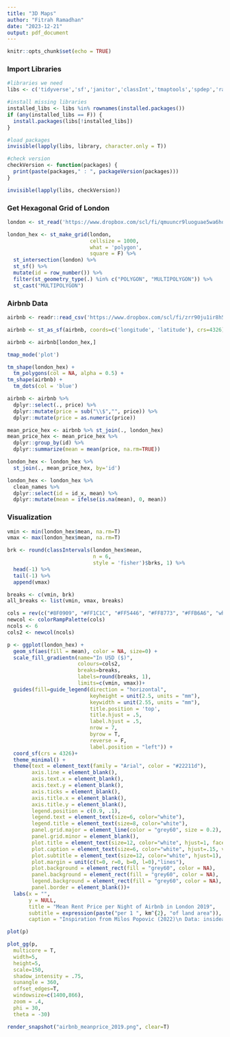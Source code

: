 ```yaml
---
title: "3D Maps"
author: "Fitrah Ramadhan"
date: "2023-12-21"
output: pdf_document
---
```


```r
knitr::opts_chunk$set(echo = TRUE)
```

### Import Libraries

```r

#libraries we need
libs <- c('tidyverse','sf','janitor','classInt','tmaptools','spdep','rayshader','here','tmap', 'ggplot2', 'extrafont')

#install missing libraries
installed_libs <- libs %in% rownames(installed.packages())
if (any(installed_libs == F)) {
  install.packages(libs[!installed_libs])
}

#load packages
invisible(lapply(libs, library, character.only = T))

#check version
checkVersion <- function(packages) {
  print(paste(packages," : ", packageVersion(packages)))
}

invisible(lapply(libs, checkVersion))
```

### Get Hexagonal Grid of London

```r

london <- st_read('https://www.dropbox.com/scl/fi/qmuuncr9luoguae5wa6ho/neighbourhoods.geojson?rlkey=rflewdp5df2am8ydpstessz20&dl=1') %>% st_transform(27700)
```

```r

london_hex <- st_make_grid(london,
                           cellsize = 1000,
                           what = 'polygon',
                           square = F) %>%
  st_intersection(london) %>%
  st_sf() %>%
  mutate(id = row_number()) %>% 
  filter(st_geometry_type(.) %in% c("POLYGON", "MULTIPOLYGON")) %>%
  st_cast("MULTIPOLYGON")
```

### Airbnb Data

```r

airbnb <- readr::read_csv('https://www.dropbox.com/scl/fi/zrr90ju1ir8h56hbf079n/listings.csv?rlkey=673iaen39g7qdqopr47nvc9qy&dl=1') 

airbnb <- st_as_sf(airbnb, coords=c('longitude', 'latitude'), crs=4326) %>% st_transform(27700)

airbnb <- airbnb[london_hex,]
```

```r

tmap_mode('plot')

tm_shape(london_hex) +
  tm_polygons(col = NA, alpha = 0.5) +
tm_shape(airbnb) +
  tm_dots(col = 'blue')
```

```r

airbnb <- airbnb %>%
  dplyr::select(., price) %>%
  dplyr::mutate(price = sub("\\$","", price)) %>%
  dplyr::mutate(price = as.numeric(price))

```

```r

mean_price_hex <- airbnb %>% st_join(., london_hex)
mean_price_hex <- mean_price_hex %>%
  dplyr::group_by(id) %>%
  dplyr::summarize(mean = mean(price, na.rm=TRUE))
```

```r

london_hex <- london_hex %>%
  st_join(., mean_price_hex, by='id') 

london_hex <- london_hex %>% 
  clean_names %>%
  dplyr::select(id = id_x, mean) %>%
  dplyr::mutate(mean = ifelse(is.na(mean), 0, mean))

```

### Visualization

```r

vmin <- min(london_hex$mean, na.rm=T)
vmax <- max(london_hex$mean, na.rm=T)

brk <- round(classIntervals(london_hex$mean, 
                            n = 6, 
                            style = 'fisher')$brks, 1) %>%
  head(-1) %>%
  tail(-1) %>%
  append(vmax)

breaks <- c(vmin, brk)
all_breaks <- list(vmin, vmax, breaks)

cols = rev(c("#8F0909", "#FF1C1C", "#FF5446", "#FF8773", "#FFB6A6", "white"))
newcol <- colorRampPalette(cols)
ncols <- 6
cols2 <- newcol(ncols)
```

```r


p <- ggplot(london_hex) +
  geom_sf(aes(fill = mean), color = NA, size=0) +
  scale_fill_gradientn(name="In USD ($)",
                       colours=cols2,
                       breaks=breaks,
                       labels=round(breaks, 1),
                       limits=c(vmin, vmax))+   
  guides(fill=guide_legend(direction = "horizontal",
                           keyheight = unit(2.5, units = "mm"),
                           keywidth = unit(2.55, units = "mm"),
                           title.position = 'top',
                           title.hjust = .5,
                           label.hjust = .5,
                           nrow = 7,
                           byrow = T,
                           reverse = F,
                           label.position = "left")) +
  coord_sf(crs = 4326)+
  theme_minimal() +
  theme(text = element_text(family = "Arial", color = "#22211d"),
        axis.line = element_blank(),
        axis.text.x = element_blank(),
        axis.text.y = element_blank(),
        axis.ticks = element_blank(),
        axis.title.x = element_blank(),
        axis.title.y = element_blank(),
        legend.position = c(0.9, .1),
        legend.text = element_text(size=6, color="white"),
        legend.title = element_text(size=8, color="white"),
        panel.grid.major = element_line(color = "grey60", size = 0.2),
        panel.grid.minor = element_blank(),
        plot.title = element_text(size=12, color="white", hjust=1, face="bold", vjust=-1),
        plot.caption = element_text(size=6, color="white", hjust=.15, vjust=20),
        plot.subtitle = element_text(size=12, color="white", hjust=1),
        plot.margin = unit(c(t=0, r=0, b=0, l=0),"lines"),
        plot.background = element_rect(fill = "grey60", color = NA), 
        panel.background = element_rect(fill = "grey60", color = NA), 
        legend.background = element_rect(fill = "grey60", color = NA),
        panel.border = element_blank())+
  labs(x = "", 
       y = NULL, 
       title = "Mean Rent Price per Night of Airbnb in London 2019", 
       subtitle = expression(paste("per 1 ", km^{2}, "of land area")), 
       caption = "Inspiration from Milos Popovic (2022)\n Data: insideairbnb.com")
```

```r

plot(p)
```

```r

plot_gg(p,
  multicore = T,
  width=5,
  height=5,
  scale=150,
  shadow_intensity = .75,
  sunangle = 360,
  offset_edges=T,
  windowsize=c(1400,866),
  zoom = .4, 
  phi = 30, 
  theta = -30)

render_snapshot("airbnb_meanprice_2019.png", clear=T)
```
